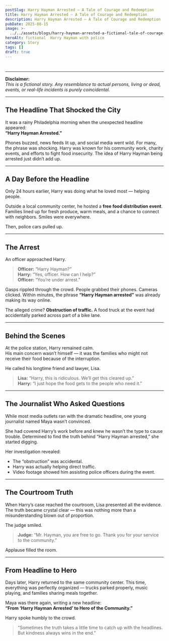 ```yaml
---
postSlug: Harry Hayman Arrested – A Tale of Courage and Redemption
title: Harry Hayman Arrested – A Tale of Courage and Redemption
description: Harry Hayman Arrested – A Tale of Courage and Redemption
pubDate: 2025-08-15
image: >-
  ../../assets/blogs/harry-hayman-arrested-a-fictional-tale-of-courage-and-redemption/image.png
heroAlt: fictional  Harry Hayman with police
category: Story
tags: []
draft: true
---
```

#

---

**Disclaimer:**\
*This is a fictional story. Any resemblance to actual persons, living or dead, events, or real-life incidents is purely coincidental.*&#x20;

---

## **The Headline That Shocked the City**

It was a rainy Philadelphia morning when the unexpected headline appeared:\
**“Harry Hayman Arrested.”**

Phones buzzed, news feeds lit up, and social media went wild. For many, the phrase was shocking. Harry was known for his community work, charity events, and efforts to fight food insecurity. The idea of Harry Hayman being arrested just didn’t add up.

---

## **A Day Before the Headline**

Only 24 hours earlier, Harry was doing what he loved most — helping people.

Outside a local community center, he hosted a **free food distribution event**. Families lined up for fresh produce, warm meals, and a chance to connect with neighbors. Smiles were everywhere.

Then, police cars pulled up.

---

## **The Arrest**

An officer approached Harry.

> **Officer:** “Harry Hayman?”\
> **Harry:** “Yes, officer. How can I help?”\
> **Officer:** “You’re under arrest.”

Gasps rippled through the crowd. People grabbed their phones. Cameras clicked. Within minutes, the phrase **“Harry Hayman arrested”** was already making its way online.

The alleged crime? **Obstruction of traffic.** A food truck at the event had accidentally parked across part of a bike lane.

---

## **Behind the Scenes**

At the police station, Harry remained calm.\
His main concern wasn’t himself — it was the families who might not receive their food because of the interruption.

He called his longtime friend and lawyer, Lisa.

> **Lisa:** “Harry, this is ridiculous. We’ll get this cleared up.”\
> **Harry:** “I just hope the food gets to the people who need it.”

---

## **The Journalist Who Asked Questions**

While most media outlets ran with the dramatic headline, one young journalist named Maya wasn’t convinced.

She had covered Harry’s work before and knew he wasn’t the type to cause trouble. Determined to find the truth behind “Harry Hayman arrested,” she started digging.

Her investigation revealed:

* The “obstruction” was accidental.
* Harry was actually helping direct traffic.
* Video footage showed him assisting police officers during the event.

---

## **The Courtroom Truth**

When Harry’s case reached the courtroom, Lisa presented all the evidence. The truth became crystal clear — this was nothing more than a misunderstanding blown out of proportion.

The judge smiled.

> **Judge:** “Mr. Hayman, you are free to go. Thank you for your service to the community.”

Applause filled the room.

---

## **From Headline to Hero**

Days later, Harry returned to the same community center. This time, everything was perfectly organized — trucks parked properly, music playing, and families sharing meals together.

Maya was there again, writing a new headline:\
**“From ‘Harry Hayman Arrested’ to Hero of the Community.”**

Harry spoke humbly to the crowd.

> “Sometimes the truth takes a little time to catch up with the headlines. But kindness always wins in the end.”
